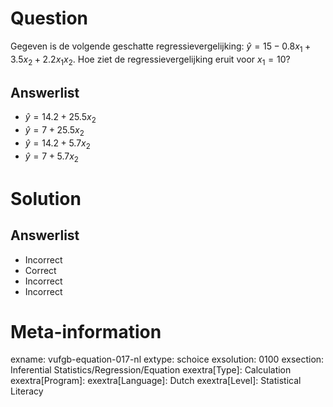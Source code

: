 Question
========
  
Gegeven is de volgende geschatte regressievergelijking: $\hat{y} = 15-0.8x_{1}+3.5x_{2}+2.2x_{1}x_{2}$. Hoe ziet de regressievergelijking eruit voor $x_{1} = 10$?
  
Answerlist
----------
* $\hat{y} = 14.2+25.5x_{2}$
* $\hat{y} = 7+25.5x_{2}$
* $\hat{y} = 14.2+5.7x_{2}$
* $\hat{y} = 7+5.7x_{2}$


Solution
========

Answerlist
----------
* Incorrect
* Correct
* Incorrect
* Incorrect

Meta-information
================
exname: vufgb-equation-017-nl
extype: schoice
exsolution: 0100
exsection: Inferential Statistics/Regression/Equation
exextra[Type]: Calculation
exextra[Program]: 
exextra[Language]: Dutch
exextra[Level]: Statistical Literacy
